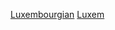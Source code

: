 {{year by category
| m = 2
| c = 0
| d = 1
| y = 4
| cat = 盧森堡體育
| sortkey = 體育
| parent = 各年份盧森堡體育‎
| subcat = 2014年盧森堡
}}
[[Category:2014年各國體育|Luxembourgian]]
[[Category:2014年歐洲體育|Luxem]]